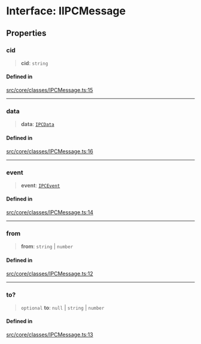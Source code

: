 # Interface: IIPCMessage

## Properties

### cid

> **cid**: `string`

#### Defined in

[src/core/classes/IPCMessage.ts:15](https://github.com/devdimer/cordium.js/blob/cfa1fbbb6bea11406ac7a0f9fe16ea54d3dc8144/src/core/classes/IPCMessage.ts#L15)

***

### data

> **data**: [`IPCData`](IPCData.mdx)

#### Defined in

[src/core/classes/IPCMessage.ts:16](https://github.com/devdimer/cordium.js/blob/cfa1fbbb6bea11406ac7a0f9fe16ea54d3dc8144/src/core/classes/IPCMessage.ts#L16)

***

### event

> **event**: [`IPCEvent`](../type-aliases/IPCEvent.mdx)

#### Defined in

[src/core/classes/IPCMessage.ts:14](https://github.com/devdimer/cordium.js/blob/cfa1fbbb6bea11406ac7a0f9fe16ea54d3dc8144/src/core/classes/IPCMessage.ts#L14)

***

### from

> **from**: `string` \| `number`

#### Defined in

[src/core/classes/IPCMessage.ts:12](https://github.com/devdimer/cordium.js/blob/cfa1fbbb6bea11406ac7a0f9fe16ea54d3dc8144/src/core/classes/IPCMessage.ts#L12)

***

### to?

> `optional` **to**: `null` \| `string` \| `number`

#### Defined in

[src/core/classes/IPCMessage.ts:13](https://github.com/devdimer/cordium.js/blob/cfa1fbbb6bea11406ac7a0f9fe16ea54d3dc8144/src/core/classes/IPCMessage.ts#L13)
